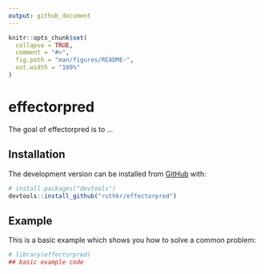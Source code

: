 ```yaml
---
output: github_document
---
```


<!-- README.md is generated from README.Rmd. Please edit that file -->

```r
knitr::opts_chunk$set(
  collapse = TRUE,
  comment = "#>",
  fig.path = "man/figures/README-",
  out.width = "100%"
)
```

# effectorpred

<!-- badges: start -->
<!-- badges: end -->

The goal of effectorpred is to ...

## Installation

<!-- You can install the released version of effectorpred from [CRAN](https://CRAN.R-project.org) with: -->

<!-- ``` r -->
<!-- install.packages("effectorpred") -->
<!-- ``` -->

The development version can be installed from [GitHub](https://github.com/) with:

``` r
# install.packages("devtools")
devtools::install_github("ruthkr/effectorpred")
```
## Example

This is a basic example which shows you how to solve a common problem:

```r
# library(effectorpred)
## basic example code
```
